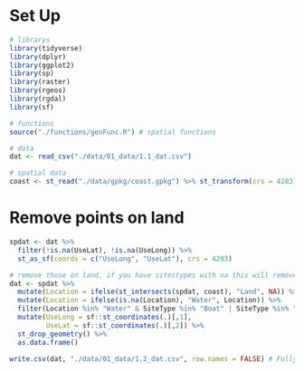 # Set Up
```r
# librarys
library(tidyverse)
library(dplyr)
library(ggplot2)
library(sp)
library(raster)
library(rgeos)
library(rgdal)
library(sf)

# functions
source("./functions/genFunc.R") # spatial functions

# data
dat <- read_csv("./data/01_data/1.1_dat.csv")

# spatial data
coast <- st_read("./data/gpkg/coast.gpkg") %>% st_transform(crs = 4283)
```

# Remove points on land
```r
spdat <- dat %>%
  filter(!is.na(UseLat), !is.na(UseLong)) %>% 
  st_as_sf(coords = c("UseLong", "UseLat"), crs = 4283)

# remove those on land, if you have sitestypes with na this will remove them too
dat <- spdat %>% 
  mutate(Location = ifelse(st_intersects(spdat, coast), "Land", NA)) %>% 
  mutate(Location = ifelse(is.na(Location), "Water", Location)) %>% 
  filter(Location %in% "Water" & SiteType %in% "Boat" | SiteType %in% "Shore") %>% 
  mutate(UseLong = sf::st_coordinates(.)[,1],
         UseLat = sf::st_coordinates(.)[,2]) %>% 
  st_drop_geometry() %>% 
  as.data.frame() 
```

```r
write.csv(dat, "./data/01_data/1.2_dat.csv", row.names = FALSE) # Fully cleaned data
```
